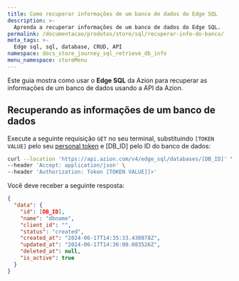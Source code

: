 ```yaml
---
title: Como recuperar informações de um banco de dados do Edge SQL
description: >-
  Aprenda a recuperar informações de um banco de dados do Edge SQL.
permalink: /documentacao/produtos/store/sql/recuperar-info-do-banco/
meta_tags: >-
  Edge sql, sql, database, CRUD, API
namespace: docs_store_journey_sql_retrieve_db_info
menu_namespace: storeMenu
---
```


Este guia mostra como usar o **Edge SQL** da Azion para recuperar as informações de um banco de dados usando a API da Azion.

## Recuperando as informações de um banco de dados

Execute a seguinte requisição `GET` no seu terminal, substituindo `[TOKEN VALUE]` pelo seu [personal token](/pt-br/documentacao/produtos/guias/personal-tokens/) e [DB_ID] pelo ID do banco de dados:

```bash
curl --location 'https://api.azion.com/v4/edge_sql/databases/[DB_ID]' \
--header 'Accept: application/json' \
--header 'Authorization: Token [TOKEN VALUE]]>'
```

Você deve receber a seguinte resposta:

```json
{
  "data": {
    "id": [DB_ID],
    "name": "dbname",
    "client_id": "",
    "status": "created",
    "created_at": "2024-06-17T14:35:33.430878Z",
    "updated_at": "2024-06-17T14:36:00.083526Z",
    "deleted_at": null,
    "is_active": true
  }
}
```

